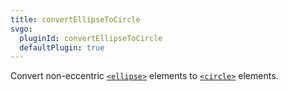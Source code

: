 ```yaml
---
title: convertEllipseToCircle
svgo:
  pluginId: convertEllipseToCircle
  defaultPlugin: true
---
```


Convert non-eccentric [`<ellipse>`](https://developer.mozilla.org/docs/Web/SVG/Element/ellipse) elements to [`<circle>`](https://developer.mozilla.org/docs/Web/SVG/Element/circle) elements.
